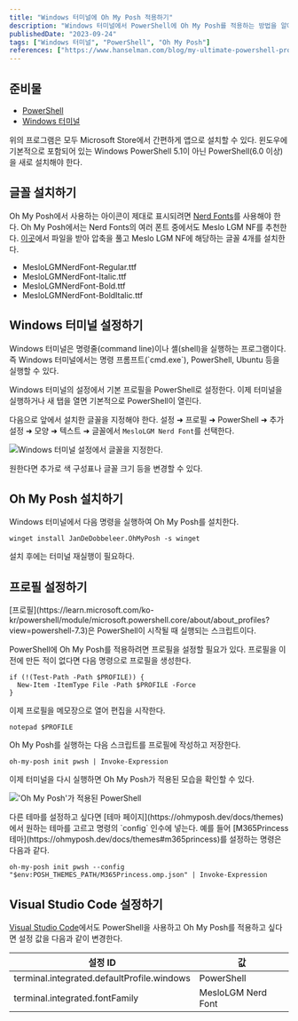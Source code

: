 ```yaml
---
title: "Windows 터미널에 Oh My Posh 적용하기"
description: "Windows 터미널에서 PowerShell에 Oh My Posh를 적용하는 방법을 알아본다."
publishedDate: "2023-09-24"
tags: ["Windows 터미널", "PowerShell", "Oh My Posh"]
references: ["https://www.hanselman.com/blog/my-ultimate-powershell-prompt-with-oh-my-posh-and-the-windows-terminal", "https://learn.microsoft.com/ko-kr/powershell/"]
---
```


## 준비물

- [PowerShell](https://www.microsoft.com/store/productid/9MZ1SNWT0N5D?ocid=pdpshare)
- [Windows 터미널](https://www.microsoft.com/store/productid/9N0DX20HK701?ocid=pdpshare)

위의 프로그램은 모두 Microsoft Store에서 간편하게 앱으로 설치할 수 있다. 윈도우에 기본적으로 포함되어 있는 Windows PowerShell 5.1이 아닌 PowerShell(6.0 이상)을 새로 설치해야 한다.

## 글꼴 설치하기

Oh My Posh에서 사용하는 아이콘이 제대로 표시되려면 [Nerd Fonts](https://www.nerdfonts.com/)를 사용해야 한다. Oh My Posh에서는 Nerd Fonts의 여러 폰트 중에서도 Meslo LGM NF를 추천한다. [이곳](https://github.com/ryanoasis/nerd-fonts/releases/download/v3.0.2/Meslo.zip)에서 파일을 받아 압축을 풀고 Meslo LGM NF에 해당하는 글꼴 4개를 설치한다.

- MesloLGMNerdFont-Regular.ttf
- MesloLGMNerdFont-Italic.ttf
- MesloLGMNerdFont-Bold.ttf
- MesloLGMNerdFont-BoldItalic.ttf

## Windows 터미널 설정하기

<Admonition title="Windows 터미널">
Windows 터미널은 명령줄(command line)이나 셸(shell)을 실행하는 프로그램이다. 즉 Windows 터미널에서는 명령 프롬프트(`cmd.exe`), PowerShell, Ubuntu 등을 실행할 수 있다.
</Admonition>

Windows 터미널의 설정에서 기본 프로필을 PowerShell로 설정한다. 이제 터미널을 실행하거나 새 탭을 열면 기본적으로 PowerShell이 열린다.

다음으로 앞에서 설치한 글꼴을 지정해야 한다. 설정 ➜ 프로필 ➜ PowerShell ➜ 추가 설정 ➜ 모양 ➜ 텍스트 ➜ 글꼴에서 `MesloLGM Nerd Font`를 선택한다.

![Windows 터미널 설정에서 글꼴을 지정한다.](@assets/apply-oh-my-posh-to-windows-terminal/windows-terminal-settings.png)

원한다면 추가로 색 구성표나 글꼴 크기 등을 변경할 수 있다.

## Oh My Posh 설치하기

Windows 터미널에서 다음 명령을 실행하여 Oh My Posh를 설치한다.

```shell
winget install JanDeDobbeleer.OhMyPosh -s winget
```

설치 후에는 터미널 재실행이 필요하다.

## 프로필 설정하기

<Admonition title="프로필">
[프로필](https://learn.microsoft.com/ko-kr/powershell/module/microsoft.powershell.core/about/about_profiles?view=powershell-7.3)은 PowerShell이 시작될 때 실행되는 스크립트이다.
</Admonition>

PowerShell에 Oh My Posh를 적용하려면 프로필을 설정할 필요가 있다. 프로필을 이전에 만든 적이 없다면 다음 명령으로 프로필을 생성한다.

```shell
if (!(Test-Path -Path $PROFILE)) {
  New-Item -ItemType File -Path $PROFILE -Force
}
```

이제 프로필을 메모장으로 열어 편집을 시작한다.

```shell
notepad $PROFILE
```

Oh My Posh를 실행하는 다음 스크립트를 프로필에 작성하고 저장한다.

```shell title="Microsoft.PowerShell_profile.ps1"
oh-my-posh init pwsh | Invoke-Expression
```

이제 터미널을 다시 실행하면 Oh My Posh가 적용된 모습을 확인할 수 있다.

!['Oh My Posh'가 적용된 PowerShell](@assets/apply-oh-my-posh-to-windows-terminal/powershell-with-oh-my-posh.png)

<Admonition title="다른 테마 사용하기">
다른 테마를 설정하고 싶다면 [테마 페이지](https://ohmyposh.dev/docs/themes)에서 원하는 테마를 고르고 명령의 `config` 인수에 넣는다. 예를 들어 [M365Princess 테마](https://ohmyposh.dev/docs/themes#m365princess)를 설정하는 명령은 다음과 같다.

```shell
oh-my-posh init pwsh --config "$env:POSH_THEMES_PATH/M365Princess.omp.json" | Invoke-Expression
```
</Admonition>

## Visual Studio Code 설정하기

[Visual Studio Code](https://code.visualstudio.com/)에서도 PowerShell을 사용하고 Oh My Posh를 적용하고 싶다면 설정 값을 다음과 같이 변경한다.

| 설정 ID                                    | 값                 |
| ------------------------------------------ | ------------------ |
| terminal.integrated.defaultProfile.windows | PowerShell         |
| terminal.integrated.fontFamily             | MesloLGM Nerd Font |
